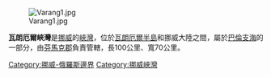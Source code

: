 [[Image:Varang1.jpg|right]]

'''瓦朗厄爾峽灣'''是[[挪威|挪威]]的[[峽灣|峽灣]]，位於[[瓦朗厄爾半島|瓦朗厄爾半島]]和挪威大陸之間，屬於[[巴倫支海|巴倫支海]]的一部分，由[[芬馬克郡|芬馬克郡]]負責管轄，長100公里、寬70公里。

{{commonscat|Varangerfjorden}}

{{Norway-geo-stub}}

[[Category:挪威-俄羅斯邊界|Category:挪威-俄羅斯邊界]]
[[Category:挪威峽灣|Category:挪威峽灣]]